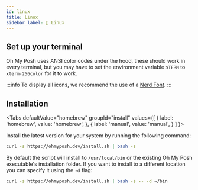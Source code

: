 ```yaml
---
id: linux
title: Linux
sidebar_label: 🐧 Linux
---
```



## Set up your terminal

Oh My Posh uses ANSI color codes under the hood, these should work in every terminal,
but you may have to set the environment variable `$TERM` to `xterm-256color` for it to work.

:::info
To display all icons, we recommend the use of a [Nerd Font][fonts].
:::

## Installation

<Tabs
  defaultValue="homebrew"
  groupId="install"
  values={[
    { label: 'homebrew', value: 'homebrew', },
    { label: 'manual', value: 'manual', }
  ]
}>
<TabItem value="homebrew">

<InstallHomebrew />

</TabItem>
<TabItem value="manual">

Install the latest version for your system by running the following command:

```bash
curl -s https://ohmyposh.dev/install.sh | bash -s
```

By default the script will install to `/usr/local/bin` or the existing Oh My Posh executable's installation folder.
If you want to install to a different location you can specify it using the `-d` flag:

```bash
curl -s https://ohmyposh.dev/install.sh | bash -s -- -d ~/bin
```

</TabItem>
</Tabs>

<Next />

[fonts]: /docs/installation/fonts
[scoop]: https://scoop.sh/
[wt]: https://github.com/microsoft/terminal
[iterm2]: https://www.iterm2.com/
[powershell]: https://www.powershellgallery.com/packages/oh-my-posh
[configuration]: /docs/configuration/overview
[themes]: /docs/themes
